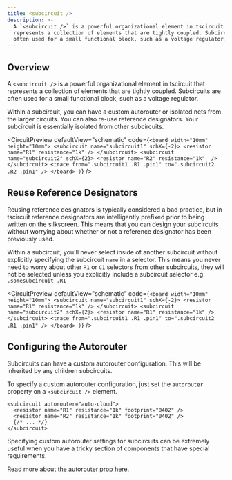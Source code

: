 ```yaml
---
title: <subcircuit />
description: >-
  A `<subcircuit />` is a powerful organizational element in tscircuit that
  represents a collection of elements that are tightly coupled. Subcircuits are
  often used for a small functional block, such as a voltage regulator.
---
```


## Overview

A `<subcircuit />` is a powerful organizational element in tscircuit that
represents a collection of elements that are tightly coupled. Subcircuits are
often used for a small functional block, such as a voltage regulator.

Within a subcircuit, you can have a custom autorouter or isolated nets from the
larger circuits. You can also re-use reference designators. Your subcircuit is
essentially isolated from other subcircuits.


<CircuitPreview
  defaultView="schematic"
  code={`
    <board width="10mm" height="10mm">
      <subcircuit name="subcircuit1" schX={-2}>
        <resistor name="R1" resistance="1k" />
      </subcircuit>
      <subcircuit name="subcircuit2" schX={2}>
        <resistor name="R2" resistance="1k"  />
      </subcircuit>
      <trace from=".subcircuit1 .R1 .pin1" to=".subcircuit2 .R2 .pin1" />
    </board>
  )
  `}
/>

## Reuse Reference Designators

Reusing reference designators is typically considered a bad practice, but in
tscircuit reference designators are intelligently prefixed prior to being
written on the silkscreen. This means that you can design your subcircuits
without worrying about whether or not a reference designator has been previously
used.

Within a subcircuit, you'll never select inside of another subcircuit without
explicitly specifying the subcircuit `name` in a selector. This means you never
need to worry about other `R1` or `C1` selectors from other subcircuits, they
will not be selected unless you explicitly include a subcircuit selector
e.g. `.somesubcircuit .R1`

<CircuitPreview
  defaultView="schematic"
  code={`
    <board width="10mm" height="10mm">
      <subcircuit name="subcircuit1" schX={-2}>
        <resistor name="R1" resistance="1k" />
      </subcircuit>
      <subcircuit name="subcircuit2" schX={2}>
        <resistor name="R1" resistance="1k" />
      </subcircuit>
      <trace from=".subcircuit1 .R1 .pin1" to=".subcircuit2 .R1 .pin1" />
    </board>
  )
  `}
/>

## Configuring the Autorouter

Subcircuits can have a custom autorouter configuration. This will be inherited
by any children subcircuits.

To specify a custom autorouter configuration, just set the `autorouter` property
on a `<subcircuit />` element.

```tsx
<subcircuit autorouter="auto-cloud">
  <resistor name="R1" resistance="1k" footprint="0402" />
  <resistor name="R2" resistance="1k" footprint="0402" />
  {/* ... */}
</subcircuit>
```

Specifying custom autorouter settings for subcircuits can be extremely useful
when you have a tricky section of components that have special requirements.

Read more about [the autorouter prop here](./board.mdx#setting-the-autorouter).


